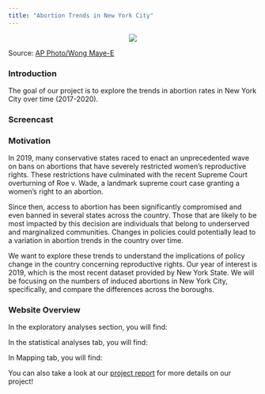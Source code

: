 ```yaml
---
title: "Abortion Trends in New York City"
---
```

<center>
<img src="images/abortion_background.jpeg" style = "wdith:75%">
</center>
Source: [AP Photo/Wong Maye-E](https://www.ny1.com/nyc/all-boroughs/news/2022/05/12/how-new-york-is-preparing-for-a-potential-dismantling-of-roe-v--wade)


### **Introduction**

The goal of our project is to explore the trends in abortion rates in New York City over time (2017-2020). 

### **Screencast**

### **Motivation** 

In 2019, many conservative states raced to enact an unprecedented wave on bans on abortions that have severely restricted women’s reproductive rights. These restrictions have culminated with the recent Supreme Court overturning of Roe v. Wade, a landmark supreme court case granting a women’s right to an abortion. 

Since then, access to abortion has been significantly compromised and even banned in several states across the country. Those that are likely to be most impacted by this decision are individuals that belong to underserved and marginalized communities. Changes in policies could potentially lead to a variation in abortion trends in the country over time.  

We want to explore these trends to understand the implications of policy change in the country concerning reproductive rights. Our year of interest is 2019, which is the most recent dataset provided by New York State. We will be focusing on the numbers of induced abortions in New York City, specifically, and compare the differences across the boroughs. 

### **Website Overview**

In the exploratory analyses section, you will find:


In the statistical analyses tab, you will find:


In Mapping tab, you will find:


You can also take a look at our [project report](report.html) for more details on our project! 

